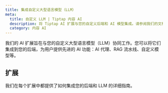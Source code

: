 ```yaml
---
title: 集成自定义大型语言模型（LLM）
meta:
  title: 自定义 LLM | Tiptap 内容 AI
  description: 将 Tiptap AI 扩展与您的自定义后端和 AI 模型集成。请参阅我们的文档了解详情。
  category: 内容 AI
---
```



我们的 AI 扩展旨在与您的自定义大型语言模型（LLM）协同工作。您可以将它们集成到您的后端，为用户提供先进的 AI 功能：AI 代理、RAG 流水线、自定义模型等。

## 扩展

我们在每个扩展中都提供了如何集成您的后端和 LLM 的详细指南。

<div className="grid sm:grid-cols-2 gap-5">
  <ProductCard
    title="AI 生成"
    description="使用您的自定义 AI 模型生成文本和图像，并编辑内容。"
    tags={['云端', '本地部署']}
    documentationUrl="/content-ai/capabilities/generation/custom-llms"
    icon={contentAIIcon.src}
  />
  <ProductCard
    title="AI 建议"
    description="使用您的自定义 AI 模型生成校对建议。"
    tags={['测试版', '云端', '本地部署']}
    documentationUrl="/content-ai/capabilities/suggestion/custom-llms"
    icon={contentAIIcon.src}
  />
  <ProductCard
    title="AI 代理"
    description="集成一个 AI 助手，能够基于用户定义的任务读取和编辑您的文档。"
    tags={['测试版', '云端', '本地部署']}
    documentationUrl="/content-ai/capabilities/agent/custom-llms"
    icon={contentAIIcon.src}
  />
</div>
